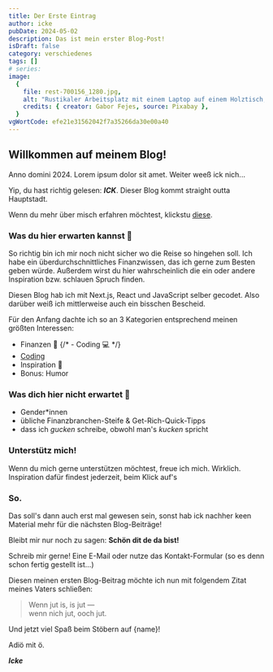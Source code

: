 ```yaml
---
title: Der Erste Eintrag
author: icke
pubDate: 2024-05-02
description: Das ist mein erster Blog-Post!
isDraft: false
category: verschiedenes
tags: []
# series:
image:
  {
    file: rest-700156_1280.jpg,
    alt: "Rustikaler Arbeitsplatz mit einem Laptop auf einem Holztisch, daneben eine Hängematte.",
    credits: { creator: Gabor Fejes, source: Pixabay },
  }
vgWortCode: efe21e31562042f7a35266da30e00a40
---
```


## Willkommen auf meinem Blog!

Anno domini 2024. Lorem ipsum dolor sit amet. Weiter weeß ick nich...

Yip, du hast richtig gelesen: **_ICK_**. Dieser Blog kommt straight outta Hauptstadt.

Wenn du mehr über misch erfahren möchtest, klickstu [diese](/aboutme).

### Was du hier erwarten kannst 🤔

So richtig bin ich mir noch nicht sicher wo die Reise so hingehen soll. Ich habe ein überdurchschnittliches Finanzwissen, das ich gerne zum Besten geben würde. Außerdem wirst du hier wahrscheinlich die ein oder andere Inspiration bzw. schlauen Spruch finden.

Diesen Blog hab ich mit Next.js, React und JavaScript selber gecodet. Also darüber weiß ich mittlerweise auch ein bisschen Bescheid.

Für den Anfang dachte ich so an 3 Kategorien entsprechend meinen größten Interessen:

- Finanzen 💸
  {/* - <Link href="/category/coden">Coding</Link> 💻 */}
- [Coding](/blog/category/coden)
- Inspiration 💪
- Bonus: Humor

### Was dich hier nicht erwartet 🚫

- Gender\*innen
- übliche Finanzbranchen-Steife & Get-Rich-Quick-Tipps
- dass ich _gucken_ schreibe, obwohl man's _kucken_ spricht

### Unterstütz mich!

Wenn du mich gerne unterstützen möchtest, freue ich mich. Wirklich.<br/>
Inspiration dafür findest jederzeit, beim Klick auf's

<p className="text-center">
  <SupportButton />
</p>

### So.

Das soll's dann auch erst mal gewesen sein, sonst hab ick nachher keen Material mehr für die nächsten Blog-Beiträge!

Bleibt mir nur noch zu sagen: **Schön dit de da bist!**

Schreib mir gerne! Eine E-Mail oder nutze das Kontakt-Formular (so es denn schon fertig gestellt ist...)

Diesen meinen ersten Blog-Beitrag möchte ich nun mit folgendem Zitat meines Vaters schließen:

> Wenn jut is, is jut —<br/>
> wenn nich jut, ooch jut.

Und jetzt viel Spaß beim Stöbern auf {name}!

Adiö mit ö.

**_Icke_**
